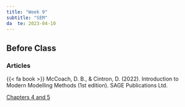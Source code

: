 ```yaml
---
title: "Week 9"
subtitle: "SEM"
da  te: 2023-04-10
---
```

## Before Class

### Articles

{{< fa book >}} McCoach, D. B., & Cintron, D. (2022). Introduction to Modern Modelling Methods (1st edition). SAGE Publications Ltd.

[Chapters 4 and 5](/readings/sem.pdf)


